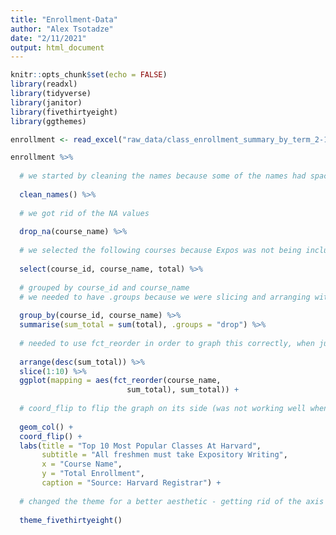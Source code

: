 ```yaml
---
title: "Enrollment-Data"
author: "Alex Tsotadze"
date: "2/11/2021"
output: html_document
---
```


```r
knitr::opts_chunk$set(echo = FALSE)
library(readxl)
library(tidyverse)
library(janitor)
library(fivethirtyeight)
library(ggthemes)
```

```r
enrollment <- read_excel("raw_data/class_enrollment_summary_by_term_2-10-2021.xlsx", skip = 3)
```

```r
enrollment %>%
  
  # we started by cleaning the names because some of the names had spaces 
  
  clean_names() %>%
  
  # we got rid of the NA values 
  
  drop_na(course_name) %>%
  
  # we selected the following courses because Expos was not being included in the count by the Crimson - they had the same course ID but not the same name 
  
  select(course_id, course_name, total) %>%
  
  # grouped by course_id and course_name 
  # we needed to have .groups because we were slicing and arranging within groups - we were only getting the top 10 from each group giving us all of the classes again
  
  group_by(course_id, course_name) %>%
  summarise(sum_total = sum(total), .groups = "drop") %>%
  
  # needed to use fct_reorder in order to graph this correctly, when just using normal ggplot the classes were not arranged in descending order 
  
  arrange(desc(sum_total)) %>%
  slice(1:10) %>%
  ggplot(mapping = aes(fct_reorder(course_name, 
                          sum_total), sum_total)) +
  
  # coord_flip to flip the graph on its side (was not working well when it was vertical)
  
  geom_col() + 
  coord_flip() +
  labs(title = "Top 10 Most Popular Classes At Harvard",
       subtitle = "All freshmen must take Expository Writing",
       x = "Course Name",
       y = "Total Enrollment", 
       caption = "Source: Harvard Registrar") +
  
  # changed the theme for a better aesthetic - getting rid of the axis titles
  
  theme_fivethirtyeight()
  
```



